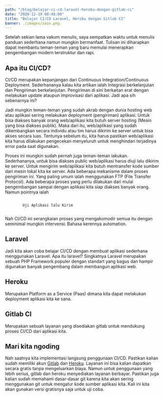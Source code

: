 ```yaml
---
path: "/blog/belajar-ci-cd-laravel-heroku-dengan-gitlab-ci"
date: "2020-12-19 08:48:00"
title: "Belajar CI/CD Laravel, Heroku dengan Gitlab CI"
banner: ./images/zain.png
---
```


Setelah sekian lama vakum menulis, saya sempatkan waktu untuk menulis panduan sederhana namun mungkin bermanfaat. Tulisan ini diharapkan dapat membantu teman-teman yang baru memulai menerapkan pengembangan modern terstruktur dan rapi.

## Apa itu CI/CD?

CI/CD merupakan kepanjangan dari Continuous Integration/Continuous Deployment. Sederhananya kalau kita artikan ialah Integrasi berkelanjutan dan Pengiriman berkelanjutan. Pengiriman di sini berkaitan erat dengan melakukan update ataupun improvisasi dari aplikasi. Jadi apa sih sebenarnya ini?

Jadi mungkin teman-teman yang sudah akrab dengan dunia hosting web atau aplikasi sering melakukan deployment (pengiriman) aplikasi. Untuk bisa diakses banyak orang web/aplikasi kita butuh server hosting (Mesin yang bisa diakses publik). Maka dari itu, web/aplikasi yang sudah dikembangkan secara individu atau tim harus dikirim ke server untuk bisa akses secara luas. Tentunya sebelum itu, kita harus pastikan web/aplikasi kita harus dilakukan pengecekan menyeluruh untuk menghindari terjadinya error pada saat digunakan.

Proses ini mungkin sudah pernah juga teman-teman lakukan. Sederhananya, untuk bisa diakses public web/aplikasi harus diuji lalu dikirim ke server. Untuk mengirim web/aplikasi kita butuh mentransfer kode sumber dari mesin lokal kita ke server. Ada beberapa mekanisme dalam proses pengiriman ini. Yang paling umum ialah menggunakan FTP (File Transfer Protocol). Ada beberapa proses yang perlu dilakukan dari mulai pengembangan sampai dengan aplikasi kita siap diakses banyak orang. Namun pointnya ialah

<CodeBlock>
    <code className={`language-bash`}>
        Uji Aplikasi lalu Kirim
    </code>
</CodeBlock>

Nah CI/CD ini serangkaian proses yang mengakomodir semua itu dengan seminimal mungkin intervensi. Bahasa kerennya automation.

## Laravel

Jadi kita akan coba belajar CI/CD dengan membuat aplikasi sederhana menggunakan Laravel. Apa itu laravel? Singkatnya Laravel merupakan sebuah PHP Framework populer dengan standart yang bagus dan hampir digunakan banyak pengembang dalam membangun aplikasi web.

## Heroku

Merupakan Platform as a Service (Paas) dimana kita dapat melakukan deployment aplikasi kita ke sana.

## Gitlab CI

Merupakan sebuah layanan yang disediakan gitlab untuk mendukung proses CI/CD dari aplikasi kita.

## Mari kita ngoding

Nah saatnya kita implementasi langsung penggunaan CI/CD. Pastikan kalian sudah memiliki akun [Gitlab](https://gitlab.com/users/sign_up) dan [Heroku](https://signup.heroku.com). Layanan ini bisa kalian dapatkan secara gratis tanpa mengeluarkan biaya. Namun untuk penggunaan yang lebih serius, gitlab dan heroku menyediakan layanan berbayar. Pastikan juga kalian sudah memahami dasar-dasar git karena kita akan sering menggunakan git untuk mengatur kode sumber aplikasi kita. Kali ini kita akan gunakan versi gratisnya saja untuk uji coba.